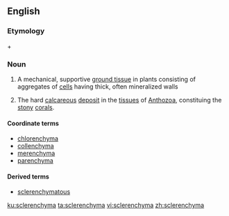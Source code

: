 ==English==
===Etymology===
{{etyl|grc|en}} {{term|σκληρός||hard|lang=grc}} + {{term|-enchyma}}
{{rfp|lang=en}}

===Noun===
{{en-noun|s|sclerenchymata}}

# {{context|botany|lang=en}} A mechanical, supportive [[ground tissue]] in plants consisting of aggregates of [[cell]]s having thick, often mineralized walls
# {{context|zoology|lang=en}} The hard [[calcareous]] [[deposit]] in the [[tissue]]s of [[Anthozoa]], constituing the [[stony]] [[coral]]s.<!--Webster 1913-->

====Coordinate terms====
*[[chlorenchyma]]
*[[collenchyma]]
*[[merenchyma]]
*[[parenchyma]]

====Derived terms====
*[[sclerenchymatous]]

[[ku:sclerenchyma]]
[[ta:sclerenchyma]]
[[vi:sclerenchyma]]
[[zh:sclerenchyma]]